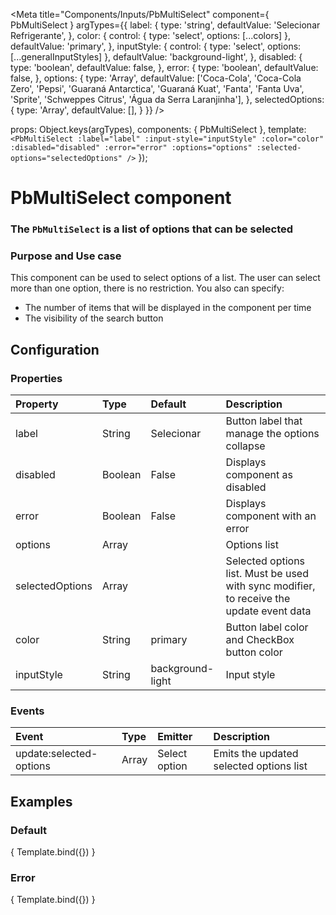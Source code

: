 
<Meta
  title="Components/Inputs/PbMultiSelect"
  component={ PbMultiSelect }
  argTypes={{
    label: {
      type: 'string',
      defaultValue: 'Selecionar Refrigerante',
    },
    color: {
      control: { type: 'select', options: [...colors] },
      defaultValue: 'primary',
    },
    inputStyle: {
      control: { type: 'select', options: [...generalInputStyles] },
      defaultValue: 'background-light',
    },
    disabled: {
      type: 'boolean',
      defaultValue: false,
    },
    error: {
      type: 'boolean',
      defaultValue: false,
    },
    options: {
      type: 'Array',
      defaultValue: ['Coca-Cola', 'Coca-Cola Zero', 'Pepsi', 'Guaraná Antarctica', 'Guaraná Kuat', 'Fanta', 'Fanta Uva', 'Sprite', 'Schweppes Citrus', 'Água da Serra Laranjinha'],
    },
    selectedOptions: {
      type: 'Array',
      defaultValue: [],
    }
  }}
/>

  props: Object.keys(argTypes),
  components: { PbMultiSelect },
  template: `
    <PbMultiSelect
      :label="label"
      :input-style="inputStyle"
      :color="color"
      :disabled="disabled"
      :error="error"
      :options="options"
      :selected-options="selectedOptions"
    />
  `
});

# **PbMultiSelect component**
### The `PbMultiSelect` is a list of options that can be selected

### Purpose and Use case

This component can be used to select options of a list. The user can select more than one option, there is no restriction.
You also can specify:
- The number of items that will be displayed in the component per time
- The visibility of the search button

## Configuration

### Properties

| Property                    | Type        | Default     | Description                                                                                   |
|:----------------------------|:------------|:------------|:----------------------------------------------------------------------------------------------|
| label                       | String      | Selecionar  | Button label that manage the options collapse                                                 |
| disabled                    | Boolean     | False       | Displays component as disabled                                                                |
| error                       | Boolean     | False       | Displays component with an error                                                              |
| options                     | Array       |             | Options list                                                                                  |
| selectedOptions             | Array       |             | Selected options list. Must be used with sync modifier, to receive the update event data      |
| color                       | String      | primary     | Button label color and CheckBox button color                                                  |
| inputStyle                  | String      | background-light     | Input style

### Events

| Event                       | Type        | Emitter           | Description                                                                                   |
|:----------------------------|:------------|:------------------|:----------------------------------------------------------------------------------------------|
| update:selected-options     | Array       | Select option     | Emits the updated selected options list                                                       |

## Examples

### Default

<Canvas>
  <Story name="Default">
    { Template.bind({}) }
  </Story>
</Canvas>

### Error

<Canvas>
  <Story name="Error" args={{
    error: true,
  }}>
    { Template.bind({}) }
  </Story>
</Canvas>